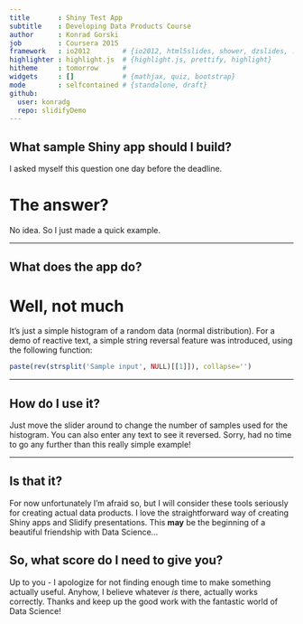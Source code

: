 ```yaml
---
title       : Shiny Test App
subtitle    : Developing Data Products Course
author      : Konrad Gorski
job         : Coursera 2015
framework   : io2012        # {io2012, html5slides, shower, dzslides, ...}
highlighter : highlight.js  # {highlight.js, prettify, highlight}
hitheme     : tomorrow      # 
widgets     : []            # {mathjax, quiz, bootstrap}
mode        : selfcontained # {standalone, draft}
github:
  user: konradg
  repo: slidifyDemo
---
```

## What sample Shiny app should I build?

I asked myself this question one day before the deadline.

# The answer?

No idea. So I just made a quick example.

---

## What does the app do?

# Well, not much

It's just a simple histogram of a random data (normal distribution). For a demo of reactive text, a simple string reversal feature was introduced, using the following function:

```r
paste(rev(strsplit('Sample input', NULL)[[1]]), collapse='')
```

---

## How do I use it?

Just move the slider around to change the number of samples used for the histogram. You can also enter any text to see it reversed.
Sorry, had no time to go any further than this really simple example!

---

## Is that it?

For now unfortunately I'm afraid so, but I will consider these tools seriously for creating actual data products. I love the straightforward way of creating Shiny apps and Slidify presentations. This **may** be the beginning of a beautiful friendship with Data Science...

## So, what score do I need to give you?

Up to you - I apologize for not finding enough time to make something actually useful. Anyhow, I believe whatever _is_ there, actually works correctly. Thanks and keep up the good work with the fantastic world of Data Science!
